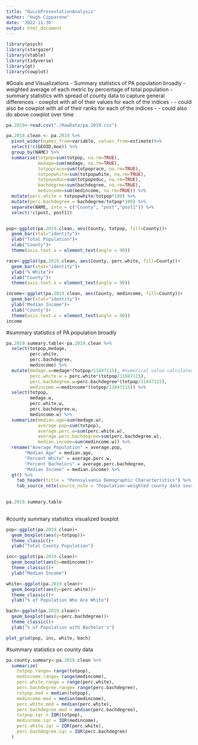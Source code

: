 ```yaml
---
title: "QuickPresentationAnalysis"
author: "Hugh Cipparone"
date: '2022-11-30'
output: html_document
---
```


```r
library(psych)
library(stargazer)
library(vtable)
library(tidyverse)
library(gt)
library(cowplot)
```


#Goals and Visualizations
- Summary statistics of PA population broadly
  - weighted average of each metric by percentage of total population
- summary statistics with spread of county data to capture general differences
- cowplot with all of their values for each of the indices
- - could also be cowplot with all of their ranks for each of the indices
- - could also do above cowplot over time



```r

pa.2019<-read.csv("./RawData/pa.2019.csv")

pa.2019.clean <- pa.2019 %>% 
  pivot_wider(names_from=variable, values_from=estimate)%>% 
  select(!c(GEOID,moe)) %>% 
  group_by(NAME) %>% 
  summarise(totpop=sum(totpop, na.rm=TRUE),
            medage=sum(medage, na.rm=TRUE),
            totpoprace=sum(totpoprace, na.rm=TRUE),
            totpopwhite=sum(totpopwhite, na.rm=TRUE),
            totpopeduc=sum(totpopeduc, na.rm=TRUE),
            bachdegree=sum(bachdegree, na.rm=TRUE),
            medincome=sum(medincome, na.rm=TRUE)) %>% 
  mutate(perc.white = totpopwhite/totpop*100) %>% 
  mutate(perc.bachdegree = bachdegree/totpop*100) %>% 
  separate(NAME, into = c("County", "post","post1")) %>% 
  select(!c(post, post1))


pop<-ggplot(pa.2019.clean, aes(County, totpop, fill=County))+
  geom_bar(stat="identity")+
  ylab("Total Population")+
  xlab("County")+
  theme(axis.text.x = element_text(angle = 90))

race<-ggplot(pa.2019.clean, aes(County, perc.white, fill=County))+
  geom_bar(stat="identity")+
  ylab("% White")+
  xlab("County")+
  theme(axis.text.x = element_text(angle = 90))

income<-ggplot(pa.2019.clean, aes(County, medincome, fill=County))+
  geom_bar(stat="identity")+
  ylab("Median Income")+
  xlab("County")+
  theme(axis.text.x = element_text(angle = 90))
income

```


#summary statistics of PA population broadly
```r

pa.2019.summary.table<-pa.2019.clean %>% 
  select(totpop,medage,
         perc.white,
         perc.bachdegree,
         medincome) %>% 
  mutate(medage.w=medage*(totpop/11847115), #numerical value calculated by summing the total population values for all counties
         perc.white.w = perc.white*(totpop/11847115), 
         perc.bachdegree.w=perc.bachdegree*(totpop/11847115),
         medincome.w=medincome*(totpop/11847115)) %>% 
  select(totpop,
         medage.w,
         perc.white.w,
         perc.bachdegree.w,
         medincome.w) %>% 
  summarize(median.age=sum(medage.w), 
            average.pop=sum(totpop), 
            average.perc.w=sum(perc.white.w), 
            average.perc.bachdegree=sum(perc.bachdegree.w), 
            median.income=sum(medincome.w)) %>% 
  rename("Average Population" = average.pop, 
       "Median Age" = median.age, 
       "Percent White" = average.perc.w, 
       "Percent Bachelors" = average.perc.bachdegree, 
       "Median Income" = median.income) %>% 
  gt() %>% 
    tab_header(title = "Pennsylvania Demographic Characteristics") %>% 
    tab_source_note(source_note = "Population-weighted county data sourced from American Community Survey 1-year estimates")
  

pa.2019.summary.table
  
```

#county summary statistics visualized boxplot
```r

pop<-ggplot(pa.2019.clean)+
  geom_boxplot(aes(y=totpop))+
  theme_classic()+
  ylab("Total County Population")

inc<-ggplot(pa.2019.clean)+
  geom_boxplot(aes(y=medincome))+
  theme_classic()+
  ylab("Median Income")

white<-ggplot(pa.2019.clean)+
  geom_boxplot(aes(y=perc.white))+
  theme_classic()+
  ylab("% of Population Who Are White")

bach<-ggplot(pa.2019.clean)+
  geom_boxplot(aes(y=perc.bachdegree))+
  theme_classic()+
  ylab("% of Population with Bachelor's")

plot_grid(pop, inc, white, bach)


```





#summary statistics on county data
```r

pa.county.summary<-pa.2019.clean %>% 
  summarize(
    totpop.range= range(totpop),
    medincome.range= range(medincome),
    perc.white.range = range(perc.white),
    perc.bachdegree.range= range(perc.bachdegree),
    totpop.med = median(totpop),
    medincome.med = median(medincome),
    perc.white.med = median(perc.white),
    perc.bachdegree.med = median(perc.bachdegree),
    totpop.iqr = IQR(totpop),
    medincome.iqr = IQR(medincome),
    perc.white.iqr = IQR(perc.white),
    perc.bachdegree.iqr = IQR(perc.bachdegree)
  )
  


```





